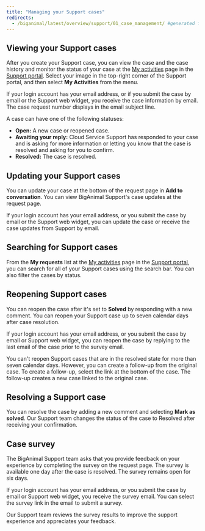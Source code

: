 ```yaml
---
title: "Managing your Support cases"
redirects:
  - /biganimal/latest/overview/support/01_case_management/ #generated for BigAnimal URL path removal branch
---
```


## Viewing your Support cases

After you create your Support case, you can view the case and the case history and monitor the status of your case at the [My activities](https://support.biganimal.com/hc/en-us/requests) page in the [Support portal](https://support.biganimal.com/hc/en-us). Select your image in the top-right corner of the Support portal, and then select **My Activities** from the menu.

If your login account has your email address, or if you submit the case by email or the Support web widget, you receive the case information by email. The case request number displays in the email subject line.

A case can have one of the following statuses: 
-   **Open:** A new case or reopened case.
-   **Awaiting your reply:** Cloud Service Support has responded to your case and is asking for more information or letting you know that the case is resolved and asking for you to confirm.
-   **Resolved:** The case is resolved. 

## Updating your Support cases

You can update your case at the bottom of the request page in **Add to conversation**. You can view BigAnimal Support's case updates at the request page. 

If your login account has your email address, or you submit the case by email or the Support web widget, you can update the case or receive the case updates from Support by email.

## Searching for Support cases

From the **My requests** list at the [My activities](https://support.biganimal.com/hc/en-us/requests) page in the [Support portal](https://support.biganimal.com/hc/en-us), you can search for all of your Support cases using the search bar. You can also filter the cases by status.

## Reopening Support cases

You can reopen the case after it's set to **Solved** by responding with a new comment. You can reopen your Support case up to seven calendar days after case resolution. 

If your login account has your email address, or you submit the case by email or Support web widget, you can reopen the case by replying to the last email of the case prior to the survey email.

You can't reopen Support cases that are in the resolved state for more than seven calendar days. However, you can create a follow-up from the original case. To create a follow-up, select the link at the bottom of the case. The follow-up creates a new case linked to the original case.

## Resolving a Support case

You can resolve the case by adding a new comment and selecting **Mark as solved**. Our Support team changes the status of the case to Resolved after receiving your confirmation.  

## Case survey

The BigAnimal Support team asks that you provide feedback on your experience by completing the survey on the request page. The survey is available one day after the case is resolved. The survey remains open for six days. 

If your login account has your email address, or you submit the case by email or Support web widget, you receive the survey email. You can select the survey link in the email to submit a survey.

Our Support team reviews the survey results to improve the support experience and appreciates your feedback.

